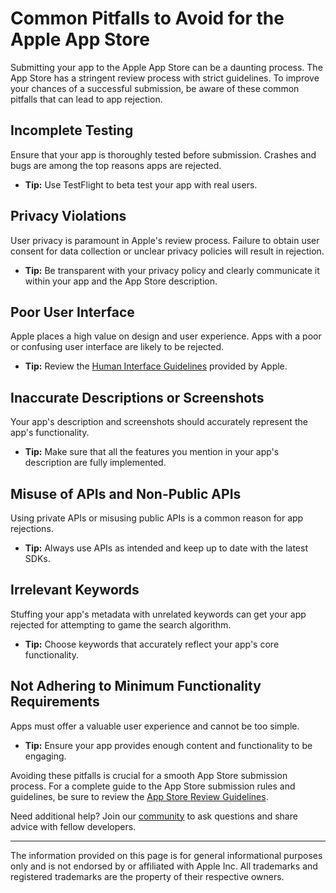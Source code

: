 # Common Pitfalls to Avoid for the Apple App Store

Submitting your app to the Apple App Store can be a daunting process. The App
Store has a stringent review process with strict guidelines. To improve your
chances of a successful submission, be aware of these common pitfalls that can
lead to app rejection.

## Incomplete Testing
Ensure that your app is thoroughly tested before submission. Crashes and bugs
are among the top reasons apps are rejected.

- **Tip:** Use TestFlight to beta test your app with real users.

## Privacy Violations
User privacy is paramount in Apple's review process. Failure to obtain user
consent for data collection or unclear privacy policies will result in
rejection.

- **Tip:** Be transparent with your privacy policy and clearly communicate it
  within your app and the App Store description.

## Poor User Interface
Apple places a high value on design and user experience. Apps with a poor or
confusing user interface are likely to be rejected.

- **Tip:** Review the [Human Interface
  Guidelines](https://developer.apple.com/design/human-interface-guidelines/)
  provided by Apple.

## Inaccurate Descriptions or Screenshots
Your app's description and screenshots should accurately represent the app's
functionality.

- **Tip:** Make sure that all the features you mention in your app's description
  are fully implemented.

## Misuse of APIs and Non-Public APIs
Using private APIs or misusing public APIs is a common reason for app
rejections.

- **Tip:** Always use APIs as intended and keep up to date with the latest SDKs.

## Irrelevant Keywords
Stuffing your app's metadata with unrelated keywords can get your app rejected
for attempting to game the search algorithm.

- **Tip:** Choose keywords that accurately reflect your app's core
  functionality.

## Not Adhering to Minimum Functionality Requirements
Apps must offer a valuable user experience and cannot be too simple.

- **Tip:** Ensure your app provides enough content and functionality to be
  engaging.

Avoiding these pitfalls is crucial for a smooth App Store submission process.
For a complete guide to the App Store submission rules and guidelines, be sure
to review the [App Store Review
Guidelines](https://developer.apple.com/app-store/review/guidelines/).

Need additional help? Join our [community](https://github.com/whywasmyapprejected/whywasmyapprejected-com/discussions) to ask questions and
share advice with fellow developers.

---
The information provided on this page is for general informational purposes only
and is not endorsed by or affiliated with Apple Inc. All trademarks and
registered trademarks are the property of their respective owners.